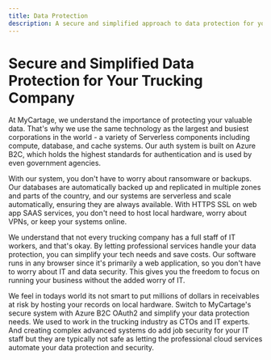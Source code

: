 ```yaml
---
title: Data Protection
description: A secure and simplified approach to data protection for your trucking company with MyCartage's serverless technology and Azure B2C authentication.
---
```


# Secure and Simplified Data Protection for Your Trucking Company

At MyCartage, we understand the importance of protecting your valuable data. That's why we use the same technology as the largest and busiest corporations in the world - a variety of Serverless components including compute, database, and cache systems. Our auth system is built on Azure B2C, which holds the highest standards for authentication and is used by even government agencies.

With our system, you don't have to worry about ransomware or backups. Our databases are automatically backed up and replicated in multiple zones and parts of the country, and our systems are serverless and scale automatically, ensuring they are always available. With HTTPS SSL on web app SAAS services, you don't need to host local hardware, worry about VPNs, or keep your systems online.

We understand that not every trucking company has a full staff of IT workers, and that's okay. By letting professional services handle your data protection, you can simplify your tech needs and save costs. Our software runs in any browser since it's primarily a web application, so you don't have to worry about IT and data security. This gives you the freedom to focus on running your business without the added worry of IT.

We feel in todays world its not smart to put millions of dollars in receivables at risk by hosting your records on local hardware. Switch to MyCartage's secure system with Azure B2C OAuth2 and simplify your data protection needs. We used to work in the trucking industry as CTOs and IT experts. And creating complex advanced systems do add job security for your IT staff but they are typically not safe as letting the professional cloud services automate your data protection and security.
